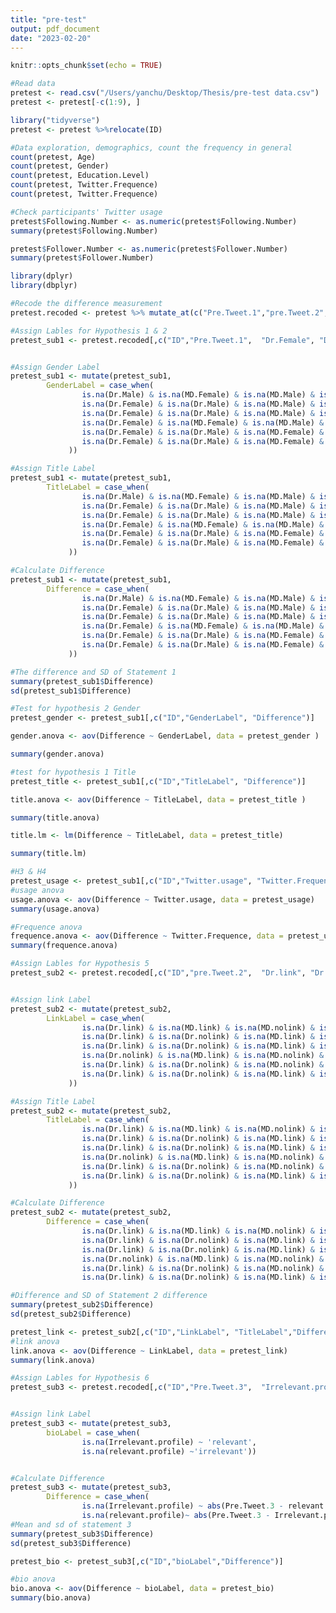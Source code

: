 ```yaml
---
title: "pre-test"
output: pdf_document
date: "2023-02-20"
---
```


```r
knitr::opts_chunk$set(echo = TRUE)

#Read data
pretest <- read.csv("/Users/yanchu/Desktop/Thesis/pre-test data.csv")
pretest <- pretest[-c(1:9), ]
```

```r
library("tidyverse")
pretest <- pretest %>%relocate(ID)

#Data exploration, demographics, count the frequency in general
count(pretest, Age)
count(pretest, Gender)
count(pretest, Education.Level)
count(pretest, Twitter.Frequence)
count(pretest, Twitter.Frequence)

#Check participants' Twitter usage
pretest$Following.Number <- as.numeric(pretest$Following.Number)
summary(pretest$Following.Number)

pretest$Follower.Number <- as.numeric(pretest$Follower.Number)
summary(pretest$Follower.Number)


```

```r
library(dplyr)
library(dbplyr)

#Recode the difference measurement
pretest.recoded <- pretest %>% mutate_at(c("Pre.Tweet.1","pre.Tweet.2","Pre.Tweet.3","Dr.Female","Dr.Male","MD.Female","MD.Male","Non.Female","Non.Male","Dr.link","Dr.nolink","MD.link","MD.nolink","NoDr.link","NoDr.nolink","Irrelevant.profile", "relevant.profile"), ~as.numeric(recode(.,"strongly disagree"=-3, "disagree"=-2, "somewhat disagree"=-1, "neutral" = 0, "somewhat agree"=1, "agree"=2, "strongly agree"=3)))

```

```r
#Assign Lables for Hypothesis 1 & 2
pretest_sub1 <- pretest.recoded[,c("ID","Pre.Tweet.1",  "Dr.Female", "Dr.Male", "MD.Female", "MD.Male","Non.Female", "Non.Male", "Twitter.usage", "Twitter.Frequence")]


#Assign Gender Label
pretest_sub1 <- mutate(pretest_sub1,
        GenderLabel = case_when(
                is.na(Dr.Male) & is.na(MD.Female) & is.na(MD.Male) & is.na(Non.Female) & is.na(Non.Male)~ 'Female',
                is.na(Dr.Female) & is.na(Dr.Male) & is.na(MD.Male) & is.na(Non.Female) & is.na(Non.Male)~'Female',
                is.na(Dr.Female) & is.na(Dr.Male) & is.na(MD.Male) & is.na(MD.Female) & is.na(Non.Male)~'Female',
                is.na(Dr.Female) & is.na(MD.Female) & is.na(MD.Male) & is.na(Non.Male) & is.na(Non.Female)~'Male',
                is.na(Dr.Female) & is.na(Dr.Male) & is.na(MD.Female) & is.na(Non.Male) & is.na(Non.Female)~'Male',
                is.na(Dr.Female) & is.na(Dr.Male) & is.na(MD.Female) & is.na(MD.Male) & is.na(Non.Female)~'Male'
             )) 

#Assign Title Label
pretest_sub1 <- mutate(pretest_sub1,
        TitleLabel = case_when(
                is.na(Dr.Male) & is.na(MD.Female) & is.na(MD.Male) & is.na(Non.Female) & is.na(Non.Male)~ 'Doctor',
                is.na(Dr.Female) & is.na(Dr.Male) & is.na(MD.Male) & is.na(Non.Female) & is.na(Non.Male)~'MD',
                is.na(Dr.Female) & is.na(Dr.Male) & is.na(MD.Male) & is.na(MD.Female) & is.na(Non.Male)~'Non title',
                is.na(Dr.Female) & is.na(MD.Female) & is.na(MD.Male) & is.na(Non.Male) & is.na(Non.Female)~'Doctor',
                is.na(Dr.Female) & is.na(Dr.Male) & is.na(MD.Female) & is.na(Non.Male) & is.na(Non.Female)~'MD',
                is.na(Dr.Female) & is.na(Dr.Male) & is.na(MD.Female) & is.na(MD.Male) & is.na(Non.Female)~'Non title'
             )) 

#Calculate Difference
pretest_sub1 <- mutate(pretest_sub1,
        Difference = case_when(
                is.na(Dr.Male) & is.na(MD.Female) & is.na(MD.Male) & is.na(Non.Female) & is.na(Non.Male)~ abs(Pre.Tweet.1-Dr.Female),
                is.na(Dr.Female) & is.na(Dr.Male) & is.na(MD.Male) & is.na(Non.Female) & is.na(Non.Male)~abs(Pre.Tweet.1-MD.Female),
                is.na(Dr.Female) & is.na(Dr.Male) & is.na(MD.Male) & is.na(MD.Female) & is.na(Non.Male)~abs(Pre.Tweet.1-Non.Female),
                is.na(Dr.Female) & is.na(MD.Female) & is.na(MD.Male) & is.na(Non.Male) & is.na(Non.Female)~abs(Pre.Tweet.1-Dr.Male),
                is.na(Dr.Female) & is.na(Dr.Male) & is.na(MD.Female) & is.na(Non.Male) & is.na(Non.Female)~abs(Pre.Tweet.1-MD.Male),
                is.na(Dr.Female) & is.na(Dr.Male) & is.na(MD.Female) & is.na(MD.Male) & is.na(Non.Female)~abs(Pre.Tweet.1-Non.Male)
             )) 

#The difference and SD of Statement 1
summary(pretest_sub1$Difference)
sd(pretest_sub1$Difference)

```

```r
#Test for hypothesis 2 Gender
pretest_gender <- pretest_sub1[,c("ID","GenderLabel", "Difference")]

gender.anova <- aov(Difference ~ GenderLabel, data = pretest_gender )

summary(gender.anova)
```
```r
#test for hypothesis 1 Title
pretest_title <- pretest_sub1[,c("ID","TitleLabel", "Difference")]

title.anova <- aov(Difference ~ TitleLabel, data = pretest_title )

summary(title.anova)

title.lm <- lm(Difference ~ TitleLabel, data = pretest_title)

summary(title.lm)
```
```r
#H3 & H4
pretest_usage <- pretest_sub1[,c("ID","Twitter.usage", "Twitter.Frequence","Difference")]
#usage anova
usage.anova <- aov(Difference ~ Twitter.usage, data = pretest_usage)
summary(usage.anova)

#Frequence anova
frequence.anova <- aov(Difference ~ Twitter.Frequence, data = pretest_usage)
summary(frequence.anova)
```

```r
#Assign Lables for Hypothesis 5
pretest_sub2 <- pretest.recoded[,c("ID","pre.Tweet.2",  "Dr.link", "Dr.nolink", "MD.link", "MD.nolink","NoDr.link", "NoDr.nolink")]


#Assign link Label
pretest_sub2 <- mutate(pretest_sub2,
        LinkLabel = case_when(
                is.na(Dr.link) & is.na(MD.link) & is.na(MD.nolink) & is.na(NoDr.link) & is.na(NoDr.nolink)~ 'No link',
                is.na(Dr.link) & is.na(Dr.nolink) & is.na(MD.link) & is.na(NoDr.link) & is.na(NoDr.nolink)~'No link',
                is.na(Dr.link) & is.na(Dr.nolink) & is.na(MD.link) & is.na(MD.nolink) & is.na(NoDr.link)~'No link',
                is.na(Dr.nolink) & is.na(MD.link) & is.na(MD.nolink) & is.na(NoDr.link) & is.na(NoDr.nolink)~'link',
                is.na(Dr.link) & is.na(Dr.nolink) & is.na(MD.nolink) & is.na(NoDr.link) & is.na(NoDr.nolink)~'link',
                is.na(Dr.link) & is.na(Dr.nolink) & is.na(MD.link) & is.na(MD.nolink) & is.na(NoDr.nolink)~'link'
             )) 

#Assign Title Label
pretest_sub2 <- mutate(pretest_sub2,
        TitleLabel = case_when(
                is.na(Dr.link) & is.na(MD.link) & is.na(MD.nolink) & is.na(NoDr.link) & is.na(NoDr.nolink)~ 'Doctor',
                is.na(Dr.link) & is.na(Dr.nolink) & is.na(MD.link) & is.na(NoDr.link) & is.na(NoDr.nolink)~'No MD',
                is.na(Dr.link) & is.na(Dr.nolink) & is.na(MD.link) & is.na(MD.nolink) & is.na(NoDr.link)~'Non title',
                is.na(Dr.nolink) & is.na(MD.link) & is.na(MD.nolink) & is.na(NoDr.link) & is.na(NoDr.nolink)~'Doctor',
                is.na(Dr.link) & is.na(Dr.nolink) & is.na(MD.nolink) & is.na(NoDr.link) & is.na(NoDr.nolink)~'MD',
                is.na(Dr.link) & is.na(Dr.nolink) & is.na(MD.link) & is.na(MD.nolink) & is.na(NoDr.nolink)~'Non title'
             ))  

#Calculate Difference
pretest_sub2 <- mutate(pretest_sub2,
        Difference = case_when(
                is.na(Dr.link) & is.na(MD.link) & is.na(MD.nolink) & is.na(NoDr.link) & is.na(NoDr.nolink)~ abs(pre.Tweet.2 - Dr.nolink),
                is.na(Dr.link) & is.na(Dr.nolink) & is.na(MD.link) & is.na(NoDr.link) & is.na(NoDr.nolink)~abs(pre.Tweet.2 - MD.nolink),
                is.na(Dr.link) & is.na(Dr.nolink) & is.na(MD.link) & is.na(MD.nolink) & is.na(NoDr.link)~abs(pre.Tweet.2 - NoDr.nolink),
                is.na(Dr.nolink) & is.na(MD.link) & is.na(MD.nolink) & is.na(NoDr.link) & is.na(NoDr.nolink)~abs(pre.Tweet.2 - Dr.link),
                is.na(Dr.link) & is.na(Dr.nolink) & is.na(MD.nolink) & is.na(NoDr.link) & is.na(NoDr.nolink)~abs(pre.Tweet.2 - MD.link),
                is.na(Dr.link) & is.na(Dr.nolink) & is.na(MD.link) & is.na(MD.nolink) & is.na(NoDr.nolink)~abs(pre.Tweet.2 - NoDr.link)))  

#Difference and SD of Statement 2 difference
summary(pretest_sub2$Difference)
sd(pretest_sub2$Difference)

pretest_link <- pretest_sub2[,c("ID","LinkLabel", "TitleLabel","Difference")]
#link anova
link.anova <- aov(Difference ~ LinkLabel, data = pretest_link)
summary(link.anova)
```

```r
#Assign Lables for Hypothesis 6
pretest_sub3 <- pretest.recoded[,c("ID","Pre.Tweet.3",  "Irrelevant.profile", "relevant.profile")]


#Assign link Label
pretest_sub3 <- mutate(pretest_sub3,
        bioLabel = case_when(
                is.na(Irrelevant.profile) ~ 'relevant',
                is.na(relevant.profile) ~'irrelevant'))


#Calculate Difference
pretest_sub3 <- mutate(pretest_sub3,
        Difference = case_when(
                is.na(Irrelevant.profile) ~ abs(Pre.Tweet.3 - relevant.profile),
                is.na(relevant.profile)~ abs(Pre.Tweet.3 - Irrelevant.profile) ))  
#Mean and sd of statement 3
summary(pretest_sub3$Difference)
sd(pretest_sub3$Difference)

pretest_bio <- pretest_sub3[,c("ID","bioLabel","Difference")]

#bio anova
bio.anova <- aov(Difference ~ bioLabel, data = pretest_bio)
summary(bio.anova)

```
